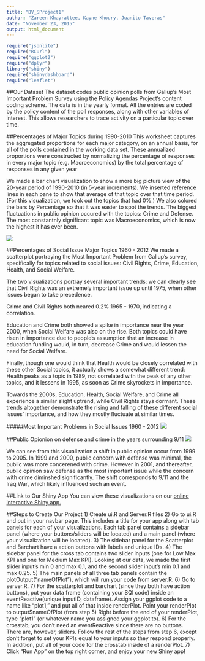 ```yaml
---
title: "DV_SProject1"
author: "Zareen Khayrattee, Kayne Khoury, Juanito Taveras"
date: "November 23, 2015"
output: html_document
---
```

```r
require("jsonlite")
require("RCurl")
require("ggplot2")
require("dplyr")
library("shiny")
require("shinydashboard")
require("leaflet")
```

##Our Dataset
The dataset codes public opinion polls from Gallup's Most Important Problem Survey using the Policy Agendas Project's content coding scheme. The data is in the yearly format. All the entries are coded by the policy content of the poll responses, along with other variables of interest. This allows researchers to trace activity on a particular topic over time. 

##Percentages of Major Topics during 1990-2010
This worksheet captures the aggregated proportions for each major category, on an
annual basis, for all of the polls contained in the working data set. These annualized proportions were constructed by normalizing the percentage of responses in every major topic (e.g. Macroeconomics) by the total percentage of responses in any given year

We made a bar chart visualization to show a more big picture view of the 20-year period of 1990-2010 (in 5-year increments). We inserted reference lines in each pane to show that average of that topic over that time period. (For this visualization, we took out the topics that had 0%.) We also colored the bars by Percentage so that it was easier to spot the trends. The biggest fluctuations in public opinion occured with the topics: Crime and Defense. The most constantnly significant topic was Macroeconomics, which is now the highest it has ever been.

![](./barchart.png)

##Percentages of Social Issue Major Topics 1960 - 2012
We made a scatterplot portraying the Most Important Problem from Gallup's survey, specifically for topics related to social issues: Civil Rights, Crime, Education, Health, and Social Welfare.

The two visualizations portray several important trends: we can clearly see that Civil Rights was an extremely important issue up until 1975, when other issues began to take precedence.

Crime and Civil Rights both neared 0.2% 1965 - 1970, indicating a correlation. 

Education and Crime both showed a spike in importance near the year 2000, when Social Welfare was also on the rise. Both topics could have risen in importance due to people's assumption that an increase in education funding would, in turn, decrease Crime and would lessen the need for Social Welfare.

Finally, though one would think that Health would be closely correlated with these other Social topics, it actually shows a somewhat different trend: Health peaks as a topic in 1989, not correlated with the peak of any other topics, and it lessens in 1995, as soon as Crime skyrockets in importance. 

Towards the 2000s, Education, Health, Social Welfare, and Crime all experience a similar slight uptrend, while Civil Rights stays dormant. These trends altogether demonstrate the rising and falling of these different social issues' importance, and how they mostly fluctuate at similar times.

#####Most Important Problems in Social Issues 1960 - 2012
![](./scatterplot.png)


##Public Opionion on defense and crime in the years surrounding 9/11
![](./crosstab.png)


We can see from this visualization a shift in public opinion occur from 1999 to 2005. In 1999 and 2000, public concern with defense was minimal, the public was more concerened with crime. However in 2001, and thereafter, public opinion saw defense as the most important issue while the concern with crime diminshed significantly. The shift corresponds to 9/11 and the Iraq War, which likely influenced such an event.

##Link to Our Shiny App
You can view these visualizations on our <a href="https://zareen.shinyapps.io/DV_SProject1">online interactive Shiny app.</a>


##Steps to Create Our Project
1) Create ui.R and Server.R files
2) Go to ui.R and put in your navbar page. This includes a title for your app along with tab panels for each of your visualizations. Each tab panel contains a sidebar panel (where your buttons/sliders will be located) and a main panel (where your visualization will be located).
3) The sidebar panel for the Scatterplot and Barchart have a action buttons with labels and unique IDs. 
4) The sidebar panel for the cross tab contains two slider inputs (one for Low Max KPI and one for Medium Max KPI). Looking at our data, we made the first slider input's min 0 and max 0.1, and the second slider input's min 0.1 and max 0.25.
5) The main panels of all three tab panels contain the plotOutput("nameOfPlot"), which will run your code from server.R.
6) Go to server.R.
7) For the scatterplot and barchart (since they both have action buttons), put your data frame (containing your SQl code) inside an eventReactive(unique inputID, dataframe). Assign your ggplot code to a name like "plot1," and put all of that inside renderPlot. Point your renderPlot to output$nameOfPlot (from step 5) Right before the end of your renderPlot, type "plot1" (or whatever name you assigned your ggplot to).
6) For the crosstab, you don't need an eventReactive since there are no buttons. There are, however, sliders. Follow the rest of the steps from step 6, except don't forget to set your KPIs equal to your inputs so they respond properly. In addition, put all of your code for the crosstab inside of a renderPlot.
7) Click "Run App" on the top right corner, and enjoy your new Shiny app!
